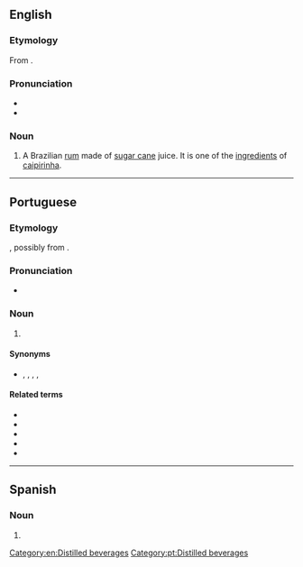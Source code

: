 {{also|cachaca}}
==English==

===Etymology===
From {{etyl|pt|en}} {{m|pt|cachaça}}.

===Pronunciation===
* {{IPA|/kəˈʃɑː.sə/|lang=en}}
* {{hyphenation|ca|cha|ça|lang=en}}

===Noun===
{{en-noun|~}}

# A Brazilian [[rum]] made of [[sugar cane]] juice. It is one of the [[ingredient]]s of [[caipirinha]].

[[Category:en:Distilled beverages]]

----

==Portuguese==

===Etymology===
{{unk|lang=pt|title=Uncertain}}, possibly from {{m|pt|cachaço||boar}}.

===Pronunciation===
* {{a|Brazil}} {{IPA|/kaˈʃasa/|/kaˈʃasɐ/|lang=pt}}

===Noun===
{{pt-noun|f|s}}

# {{l|en|cachaça}} {{gloss|a type of Brazilian rum}}

====Synonyms====
* {{l|pt|aguardente}}, {{l|pt|aguardente de cana}}, {{l|pt|cana}}, {{l|pt|canha}} {{qualifier|Rio Grande do Sul}}, {{l|pt|pinga}}

====Related terms====
* {{l|pt|cachaçada}}
* {{l|pt|cachaçaria}}
* {{l|pt|cachaceiro}}
* {{l|pt|encachaçado}}
* {{l|pt|encachaçar}}

[[Category:pt:Distilled beverages]]

----

==Spanish==

===Noun===
{{es-noun|m}}

# {{l|en|cachaça}}